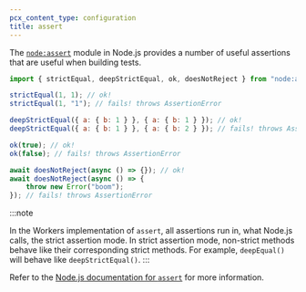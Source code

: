 ```yaml
---
pcx_content_type: configuration
title: assert
---
```



<Render file="nodejs-compat-howto" />

The [`node:assert`](https://nodejs.org/docs/latest/api/assert.html) module in Node.js provides a number of useful assertions that are useful when building tests.

```js
import { strictEqual, deepStrictEqual, ok, doesNotReject } from "node:assert";

strictEqual(1, 1); // ok!
strictEqual(1, "1"); // fails! throws AssertionError

deepStrictEqual({ a: { b: 1 } }, { a: { b: 1 } }); // ok!
deepStrictEqual({ a: { b: 1 } }, { a: { b: 2 } }); // fails! throws AssertionError

ok(true); // ok!
ok(false); // fails! throws AssertionError

await doesNotReject(async () => {}); // ok!
await doesNotReject(async () => {
	throw new Error("boom");
}); // fails! throws AssertionError
```

:::note

In the Workers implementation of `assert`, all assertions run in, what Node.js calls, the strict assertion mode. In strict assertion mode, non-strict methods behave like their corresponding strict methods. For example, `deepEqual()` will behave like `deepStrictEqual()`.
:::

Refer to the [Node.js documentation for `assert`](https://nodejs.org/dist/latest-v19.x/docs/api/assert.html) for more information.
